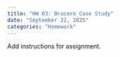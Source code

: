 ```yaml
---
title: "HW 03: Bracero Case Study"
date: "September 22, 2025"
categories: "Homework"
---
```


Add instructions for assignment. 